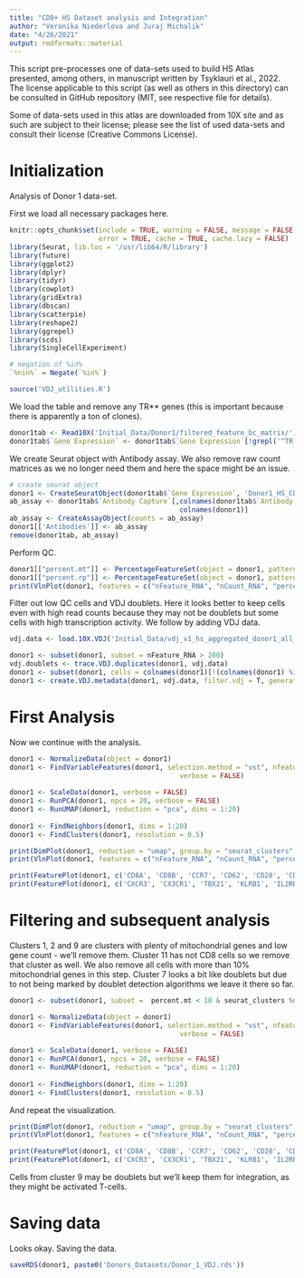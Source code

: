 ```yaml
---
title: "CD8+ HS Dataset analysis and Integration"
author: "Veronika Niederlova and Juraj Michalik"
date: "4/26/2021"
output: rmdformats::material
---
```


This script pre-processes one of data-sets used to build HS Atlas presented, among others, in manuscript written by Tsyklauri et al., 2022.
The license applicable to this script (as well as others in this directory) can be consulted in GitHub repository (MIT, see respective file for details).

Some of data-sets used in this atlas are downloaded from 10X site and as such are subject to their license;
please see the list of used data-sets and consult their license (Creative Commons License).


# Initialization 

Analysis of Donor 1 data-set.

First we load all necessary packages here.

```r
knitr::opts_chunk$set(include = TRUE, warning = FALSE, message = FALSE, 
                      error = TRUE, cache = TRUE, cache.lazy = FALSE)
library(Seurat, lib.loc = '/usr/lib64/R/library')
library(future)
library(ggplot2)
library(dplyr)
library(tidyr)
library(cowplot)
library(gridExtra)
library(dbscan)
library(scatterpie)
library(reshape2)
library(ggrepel)
library(scds)
library(SingleCellExperiment)

# negation of %in% 
`%nin%` = Negate(`%in%`)

source('VDJ_utilities.R')
```

We load the table and remove any TR** genes (this is important because there is apparently a ton of clones).

```r
donor1tab <- Read10X('Initial_Data/Donor1/filtered_feature_bc_matrix/')
donor1tab$`Gene Expression` <- donor1tab$`Gene Expression`[!grepl('^TR(A|B)(V|D|J)', rownames(donor1tab$`Gene Expression`)),] 
```

We create Seurat object with Antibody assay. We also remove raw count matrices as we no longer need them and here the space might be an issue.

```r
# create seurat object
donor1 <- CreateSeuratObject(donor1tab$`Gene Expression`, 'Donor1_HS_CD8',  min.cells = 3, min.features = 200)
ab_assay <- donor1tab$`Antibody Capture`[,colnames(donor1tab$`Antibody Capture`) %in% 
                                          colnames(donor1)]
ab_assay <- CreateAssayObject(counts = ab_assay)
donor1[['Antibodies']] <- ab_assay
remove(donor1tab, ab_assay)
```

Perform QC.

```r
donor1[["percent.mt"]] <- PercentageFeatureSet(object = donor1, pattern = "^MT-")
donor1[["percent.rp"]] <- PercentageFeatureSet(object = donor1, pattern = "^RP[S|L]")
print(VlnPlot(donor1, features = c("nFeature_RNA", "nCount_RNA", "percent.mt", "percent.rp"), ncol = 4, pt.size = 0))
```

Filter out low QC cells and VDJ doublets. Here it looks better to keep cells even with high read counts because they may not be doublets but some cells with high transcription activity. We follow by adding VDJ data.

```r
vdj.data <- load.10X.VDJ('Initial_Data/vdj_v1_hs_aggregated_donor1_all_contig_annotations.csv')

donor1 <- subset(donor1, subset = nFeature_RNA > 200)
vdj.doublets <- trace.VDJ.duplicates(donor1, vdj.data)
donor1 <- subset(donor1, cells = colnames(donor1)[!(colnames(donor1) %in% vdj.doublets)])
donor1 <- create.VDJ.metadata(donor1, vdj.data, filter.vdj = T, generate.clonotypes = F)
```

# First Analysis

Now we continue with the analysis.

```r
donor1 <- NormalizeData(object = donor1)
donor1 <- FindVariableFeatures(donor1, selection.method = "vst", nfeatures = 1000, 
                                          verbose = FALSE)
  
donor1 <- ScaleData(donor1, verbose = FALSE)
donor1 <- RunPCA(donor1, npcs = 20, verbose = FALSE)
donor1 <- RunUMAP(donor1, reduction = "pca", dims = 1:20)
  
donor1 <- FindNeighbors(donor1, dims = 1:20)
donor1 <- FindClusters(donor1, resolution = 0.5)
```

```r
print(DimPlot(donor1, reduction = "umap", group.by = "seurat_clusters", label = TRUE))
print(VlnPlot(donor1, features = c("nFeature_RNA", "nCount_RNA", "percent.mt", "percent.rp"), ncol = 2, pt.size = 0))
```

```r
print(FeaturePlot(donor1, c('CD8A', 'CD8B', 'CCR7', 'CD62', 'CD28', 'CD27', 'CD44'), min.cutoff = 0))
print(FeaturePlot(donor1, c('CXCR3', 'CX3CR1', 'TBX21', 'KLRB1', 'IL2RB', 'IL7R'), min.cutoff = 0))
```

# Filtering and subsequent analysis

Clusters 1, 2 and 9 are clusters with plenty of mitochondrial genes and low gene count - we'll remove them. Cluster 11 has not CD8 cells so we remove that cluster as well. We also remove all cells with more than 10% mitochondrial genes in this step. Cluster 7 looks a bit like doublets but due to not being marked by doublet detection algorithms we leave it there so far.

```r
donor1 <- subset(donor1, subset =  percent.mt < 10 & seurat_clusters %nin% c(1,2,9,11))

donor1 <- NormalizeData(object = donor1)
donor1 <- FindVariableFeatures(donor1, selection.method = "vst", nfeatures = 1000, 
                                          verbose = FALSE)
  
donor1 <- ScaleData(donor1, verbose = FALSE)
donor1 <- RunPCA(donor1, npcs = 20, verbose = FALSE)
donor1 <- RunUMAP(donor1, reduction = "pca", dims = 1:20)
  
donor1 <- FindNeighbors(donor1, dims = 1:20)
donor1 <- FindClusters(donor1, resolution = 0.5)
```

And repeat the visualization.

```r
print(DimPlot(donor1, reduction = "umap", group.by = "seurat_clusters", label = TRUE))
print(VlnPlot(donor1, features = c("nFeature_RNA", "nCount_RNA", "percent.mt", "percent.rp"), ncol = 2, pt.size = 0))
```

```r
print(FeaturePlot(donor1, c('CD8A', 'CD8B', 'CCR7', 'CD62', 'CD28', 'CD27', 'CD44'), min.cutoff = 0))
print(FeaturePlot(donor1, c('CXCR3', 'CX3CR1', 'TBX21', 'KLRB1', 'IL2RB', 'IL7R'), min.cutoff = 0))
```
Cells from cluster 9 may be doublets but we'll keep them for integration, as they might be activated T-cells.

# Saving data

Looks okay. Saving the data.

```r
saveRDS(donor1, paste0('Donors_Datasets/Donor_1_VDJ.rds'))
```